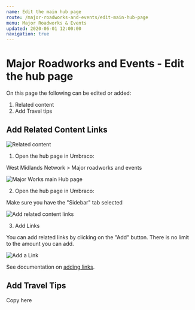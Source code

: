 ```yaml
---
name: Edit the main hub page
route: /major-roadworks-and-events/edit-main-hub-page
menu: Major Roadworks & Events
updated: 2020-06-01 12:00:00
navigation: true
---
```


# Major Roadworks and Events - Edit the hub page

On this page the following can be edited or added:

1. Related content
2. Add Travel tips

## Add Related Content Links 

![Related content](../../../public/pages/major-works/main-hub/major-works-main-hub-4.png)

1. Open the hub page in Umbraco:

West Midlands Network > Major roadworks and events

![Major Works main Hub page](../../../public/pages/major-works/main-hub/content-major-works.png)

2. Open the hub page in Umbraco:

Make sure you have the "Sidebar" tab selected

![Add related content links](../../../public/pages/major-works/main-hub/related-content.png)

3. Add Links

You can add related links by clicking on the "Add" button. There is no limit to the amount you can add.

![Add a Link](../../../public/pages/major-works/main-hub/related-content-add-link.png)

See documentation on [adding links](/cms/adding-links/ "Link Documentation").

## Add Travel Tips

Copy here